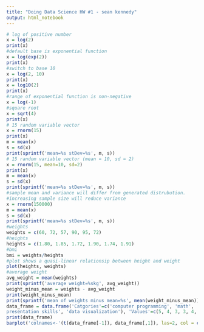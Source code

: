 ```yaml
---
title: "Doing Data Science HW #1 - sean kennedy"
output: html_notebook
---
```

```r
# log of positive number
x = log(2)
print(x)
#default base is exponential function
x = log(exp(2))
print(x)
#switch to base 10
x = log(2, 10)
print(x)
x = log10(2)
print(x)
#range of exponential function is non-negative 
x = log(-1)
#square root
x = sqrt(4)
print(x)
# 15 random variable vector 
x = rnorm(15)
print(x)
m = mean(x)
s = sd(x)
print(sprintf('mean=%s stDev=%s', m, s))
# 15 random variable vector (mean = 10, sd = 2)
x = rnorm(15, mean=10, sd=2)
print(x)
m = mean(x)
s = sd(x)
print(sprintf('mean=%s stDev=%s', m, s))
#sample mean and variance will differ from generated distrubution. 
#increasing sample size will reduce variance
x = rnorm(150000)
m = mean(x)
s = sd(x)
print(sprintf('mean=%s stDev=%s', m, s))
#weights
weights = c(60, 72, 57, 90, 95, 72)
#heights
heights = c(1.80, 1.85, 1.72, 1.90, 1.74, 1.91)
#bmi
bmi = weights/heights
#plot shows a quasi-linear relationsip between height and weight
plot(heights, weights)
#average weight
avg_weight = mean(weights)
print(sprintf('average weight=%skg', avg_weight))
weight_minus_mean = weights - avg_weight
print(weight_minus_mean)
print(sprintf('mean of weights minus mean=%s', mean(weight_minus_mean)))
data_frame = data.frame('Catgories'=c('computer programming', 'math', 'statistics', 'machine learning', 'domain expertise', 'communication and
presentation skills', 'data visualization'), 'Values'=c(5, 4, 3, 3, 4, 4, 4))
print(data_frame)
barplot('colnames<-'(t(data_frame[-1]), data_frame[,1]), las=2, col = c("green"))
```
